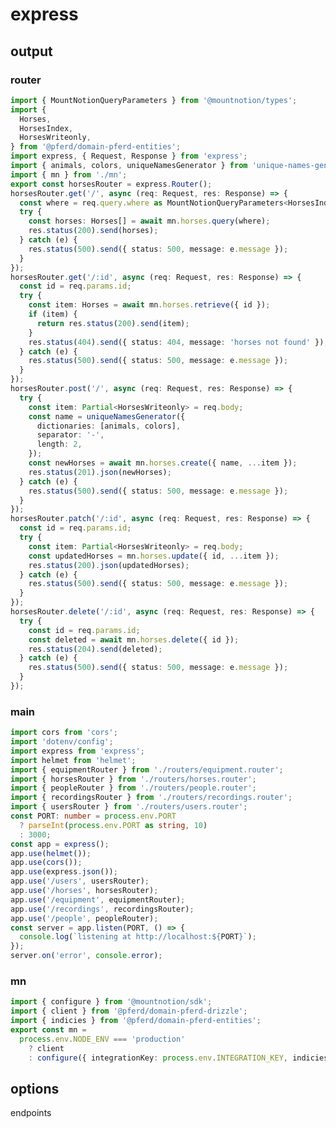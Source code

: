 # express

## output

### router

```typescript title="horses.router.ts"
import { MountNotionQueryParameters } from '@mountnotion/types';
import {
  Horses,
  HorsesIndex,
  HorsesWriteonly,
} from '@pferd/domain-pferd-entities';
import express, { Request, Response } from 'express';
import { animals, colors, uniqueNamesGenerator } from 'unique-names-generator';
import { mn } from './mn';
export const horsesRouter = express.Router();
horsesRouter.get('/', async (req: Request, res: Response) => {
  const where = req.query.where as MountNotionQueryParameters<HorsesIndex>;
  try {
    const horses: Horses[] = await mn.horses.query(where);
    res.status(200).send(horses);
  } catch (e) {
    res.status(500).send({ status: 500, message: e.message });
  }
});
horsesRouter.get('/:id', async (req: Request, res: Response) => {
  const id = req.params.id;
  try {
    const item: Horses = await mn.horses.retrieve({ id });
    if (item) {
      return res.status(200).send(item);
    }
    res.status(404).send({ status: 404, message: 'horses not found' });
  } catch (e) {
    res.status(500).send({ status: 500, message: e.message });
  }
});
horsesRouter.post('/', async (req: Request, res: Response) => {
  try {
    const item: Partial<HorsesWriteonly> = req.body;
    const name = uniqueNamesGenerator({
      dictionaries: [animals, colors],
      separator: '-',
      length: 2,
    });
    const newHorses = await mn.horses.create({ name, ...item });
    res.status(201).json(newHorses);
  } catch (e) {
    res.status(500).send({ status: 500, message: e.message });
  }
});
horsesRouter.patch('/:id', async (req: Request, res: Response) => {
  const id = req.params.id;
  try {
    const item: Partial<HorsesWriteonly> = req.body;
    const updatedHorses = mn.horses.update({ id, ...item });
    res.status(200).json(updatedHorses);
  } catch (e) {
    res.status(500).send({ status: 500, message: e.message });
  }
});
horsesRouter.delete('/:id', async (req: Request, res: Response) => {
  try {
    const id = req.params.id;
    const deleted = await mn.horses.delete({ id });
    res.status(204).send(deleted);
  } catch (e) {
    res.status(500).send({ status: 500, message: e.message });
  }
});
```

### main

```typescript title="main.ts"
import cors from 'cors';
import 'dotenv/config';
import express from 'express';
import helmet from 'helmet';
import { equipmentRouter } from './routers/equipment.router';
import { horsesRouter } from './routers/horses.router';
import { peopleRouter } from './routers/people.router';
import { recordingsRouter } from './routers/recordings.router';
import { usersRouter } from './routers/users.router';
const PORT: number = process.env.PORT
  ? parseInt(process.env.PORT as string, 10)
  : 3000;
const app = express();
app.use(helmet());
app.use(cors());
app.use(express.json());
app.use('/users', usersRouter);
app.use('/horses', horsesRouter);
app.use('/equipment', equipmentRouter);
app.use('/recordings', recordingsRouter);
app.use('/people', peopleRouter);
const server = app.listen(PORT, () => {
  console.log(`listening at http://localhost:${PORT}`);
});
server.on('error', console.error);
```

### mn

```typescript title="mn.ts"
import { configure } from '@mountnotion/sdk';
import { client } from '@pferd/domain-pferd-drizzle';
import { indicies } from '@pferd/domain-pferd-entities';
export const mn =
  process.env.NODE_ENV === 'production'
    ? client
    : configure({ integrationKey: process.env.INTEGRATION_KEY, indicies });
```

## options

endpoints
